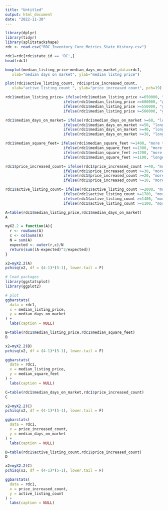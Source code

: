 ```yaml
---
title: "Untitled"
output: html_document
date: "2022-11-30"
---
```


```r
library(dplyr)
library(tidyr)
library(splitstackshape)
rdc <- read.csv("RDC_Inventory_Core_Metrics_State_History.csv")
```

```r
rdc1=rdc[rdc$state_id == 'DC',]
head(rdc1)
```
```r
boxplot(median_listing_price~median_days_on_market,data=rdc1, 
   xlab="median days on market", ylab="median listng price")
```
```r
plot(rdc1$active_listing_count, rdc1$price_increased_count, 
   xlab="active listing count ", ylab="price increased count", pch=19)
```



```r
rdc1$median_listing_price= ifelse(rdc1$median_listing_price >=650000, "greater than 650k",
                          ifelse(rdc1$median_listing_price >=600000, "greater than 600k",
                          ifelse(rdc1$median_listing_price >=550000, "greater than 550k", 
                          ifelse(rdc1$median_listing_price >=500000, "greater than 500k", "other"))))
```

```r
rdc1$median_days_on_market= ifelse(rdc1$median_days_on_market >=60, "longer than 60",
                          ifelse(rdc1$median_days_on_market >=50, "longer than 50",
                          ifelse(rdc1$median_days_on_market >=40, "longer than 40", 
                          ifelse(rdc1$median_days_on_market >=30, "longer than 30", "less than 30"))))
```

```r
rdc1$median_square_feet= ifelse(rdc1$median_square_feet >=1400, "more than 1400",
                          ifelse(rdc1$median_square_feet >=1300, "more than 1300",
                          ifelse(rdc1$median_square_feet >=1200, "more than 1200", 
                          ifelse(rdc1$median_square_feet >=1100, "longer than 1100", "less than 1100"))))
```


```r
rdc1$price_increased_count= ifelse(rdc1$price_increased_count >=40, "more than 40",
                          ifelse(rdc1$price_increased_count >=30, "more than 30",
                          ifelse(rdc1$price_increased_count >=20, "more than 20", 
                          ifelse(rdc1$price_increased_count >=10, "more than 10", "less than 10"))))
```

```r
rdc1$active_listing_count= ifelse(rdc1$active_listing_count >=2000, "more than 2000",
                          ifelse(rdc1$active_listing_count >=1700, "more than 1700",
                          ifelse(rdc1$active_listing_count >=1400, "more than 1400", 
                          ifelse(rdc1$active_listing_count >=1100, "more than 1100", "less than 1100"))))
```

```r
A=table(rdc1$median_listing_price,rdc1$median_days_on_market)
A
```

```r
myX2.2 = function(A){
  r <- rowSums(A)
  c <- colSums(A)
  N = sum(A)
  expected <- outer(r,c)/N
  return(sum((A-expected)^2/expected))
}
```

```r
x2=myX2.2(A)
pchisq(x2, df = (4-1)*(5-1), lower.tail = F)
```
```r
# load packages
library(ggstatsplot)
library(ggplot2)

# plot
ggbarstats(
  data = rdc1,
  x = median_listing_price,
  y = median_days_on_market
) +
  labs(caption = NULL)
```
```r
B=table(rdc1$median_listing_price,rdc1$median_square_feet)
B
```



```r
x2=myX2.2(B)
pchisq(x2, df = (4-1)*(5-1), lower.tail = F)
```

```r
ggbarstats(
  data = rdc1,
  x = median_listing_price,
  y = median_square_feet
) +
  labs(caption = NULL)
```
```r
C=table(rdc1$median_days_on_market,rdc1$price_increased_count)
C
```

```r
x2=myX2.2(C)
pchisq(x2, df = (4-1)*(5-1), lower.tail = F)
```

```r
ggbarstats(
  data = rdc1,
  x = price_increased_count,
  y = median_days_on_market
) +
  labs(caption = NULL)
```
```r
D=table(rdc1$active_listing_count,rdc1$price_increased_count)
D
```

```r
x2=myX2.2(C)
pchisq(x2, df = (4-1)*(5-1), lower.tail = F)
```
```r
ggbarstats(
  data = rdc1,
  x = price_increased_count,
  y = active_listing_count
) +
  labs(caption = NULL)
```

